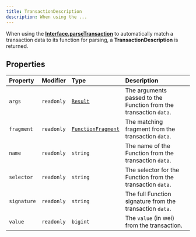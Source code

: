 ```yaml
---
title: TransactionDescription
description: When using the ...
---
```


When using the [**Interface.parseTransaction**](/content/classes/Interface.mdx#parsetransaction)
 to automatically match a transaction data to its function for parsing,
 a **TransactionDescription** is returned.

## Properties

| Property | Modifier | Type | Description |
| :------ | :------ | :------ | :------ |
| `args` | `readonly` | [`Result`](/content/classes/Result.mdx) | The arguments passed to the Function from the transaction `data`. |
| `fragment` | `readonly` | [`FunctionFragment`](/content/classes/FunctionFragment.mdx) | The matching fragment from the transaction `data`. |
| `name` | `readonly` | `string` | The name of the Function from the transaction `data`. |
| `selector` | `readonly` | `string` | The selector for the Function from the transaction `data`. |
| `signature` | `readonly` | `string` | The full Function signature from the transaction `data`. |
| `value` | `readonly` | `bigint` | The `value` (in wei) from the transaction. |
